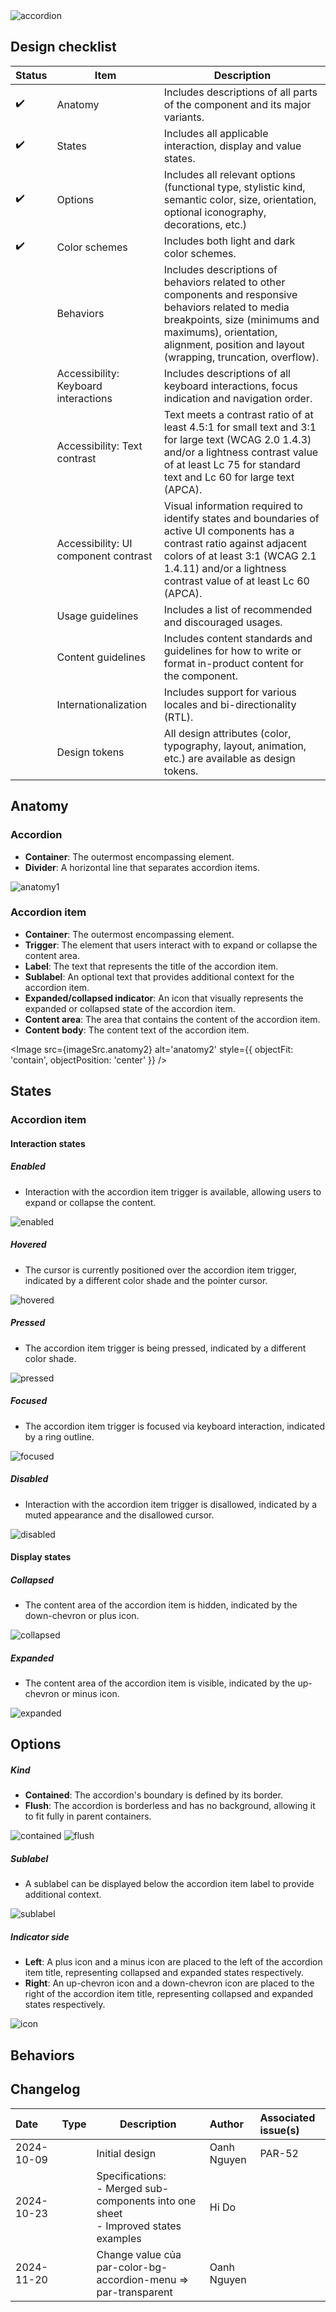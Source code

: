 
<TableOfContents />

<Image src={imageSrc.accordion} alt='accordion' />

## Design checklist

| Status | Item                                 | Description                                                                                                                                                                                                                       |
| ------ | ------------------------------------ | --------------------------------------------------------------------------------------------------------------------------------------------------------------------------------------------------------------------------------- |
| ✔️     | Anatomy                              | Includes descriptions of all parts of the component and its major variants.                                                                                                                                                       |
| ✔️     | States                               | Includes all applicable interaction, display and value states.                                                                                                                                                                    |
| ✔️     | Options                              | Includes all relevant options (functional type, stylistic kind, semantic color, size, orientation, optional iconography, decorations, etc.)                                                                                       |
| ✔️     | Color schemes                        | Includes both light and dark color schemes.                                                                                                                                                                                       |
|        | Behaviors                            | Includes descriptions of behaviors related to other components and responsive behaviors related to media breakpoints, size (minimums and maximums), orientation, alignment, position and layout (wrapping, truncation, overflow). |
|        | Accessibility: Keyboard interactions | Includes descriptions of all keyboard interactions, focus indication and navigation order.                                                                                                                                        |
|        | Accessibility: Text contrast         | Text meets a contrast ratio of at least 4.5:1 for small text and 3:1 for large text (WCAG 2.0 1.4.3) and/or a lightness contrast value of at least Lc 75 for standard text and Lc 60 for large text (APCA).                       |
|        | Accessibility: UI component contrast | Visual information required to identify states and boundaries of active UI components has a contrast ratio against adjacent colors of at least 3:1 (WCAG 2.1 1.4.11) and/or a lightness contrast value of at least Lc 60 (APCA).  |
|        | Usage guidelines                     | Includes a list of recommended and discouraged usages.                                                                                                                                                                            |
|        | Content guidelines                   | Includes content standards and guidelines for how to write or format in-product content for the component.                                                                                                                        |
|        | Internationalization                 | Includes support for various locales and bi-directionality (RTL).                                                                                                                                                                 |
|        | Design tokens                        | All design attributes (color, typography, layout, animation, etc.) are available as design tokens.                                                                                                                                |

## Anatomy

### Accordion

- **Container**: The outermost encompassing element.
- **Divider**: A horizontal line that separates accordion items.

<Image src={imageSrc.anatomy1} alt='anatomy1' />

### Accordion item

- **Container**: The outermost encompassing element.
- **Trigger**: The element that users interact with to expand or collapse the content area.
- **Label**: The text that represents the title of the accordion item.
- **Sublabel**: An optional text that provides additional context for the accordion item.
- **Expanded/collapsed indicator**: An icon that visually represents the expanded or collapsed state of the accordion item.
- **Content area**: The area that contains the content of the accordion item.
- **Content body**: The content text of the accordion item.

<Image src={imageSrc.anatomy2} alt='anatomy2' style={{ objectFit: 'contain', objectPosition: 'center' }} />

## States

### Accordion item

#### Interaction states

##### Enabled

- Interaction with the accordion item trigger is available, allowing users to expand or collapse the content.

<Image src={imageSrc.enabled} alt='enabled' />

##### Hovered

- The cursor is currently positioned over the accordion item trigger, indicated by a different color shade and the pointer cursor.

<Image src={imageSrc.hovered} alt='hovered' />

##### Pressed

- The accordion item trigger is being pressed, indicated by a different color shade.

<Image src={imageSrc.pressed} alt='pressed' />

##### Focused

- The accordion item trigger is focused via keyboard interaction, indicated by a ring outline.

<Image src={imageSrc.focused} alt='focused' />

##### Disabled

- Interaction with the accordion item trigger is disallowed, indicated by a muted appearance and the disallowed cursor.

<Image src={imageSrc.disabled} alt='disabled' />

#### Display states

##### Collapsed

- The content area of the accordion item is hidden, indicated by the down-chevron or plus icon.

<Image src={imageSrc.collapsed} alt='collapsed' />

##### Expanded

- The content area of the accordion item is visible, indicated by the up-chevron or minus icon.

<Image src={imageSrc.expanded} alt='expanded' />

<Component>
  <Demo.BasicAccordion />
</Component>

## Options

##### Kind

- **Contained**: The accordion's boundary is defined by its border.
- **Flush**: The accordion is borderless and has no background, allowing it to fit fully in parent containers.

<Image src={imageSrc.contained} alt='contained' />
<Image src={imageSrc.flush} alt='flush' />

##### Sublabel

- A sublabel can be displayed below the accordion item label to provide additional context.

<Image src={imageSrc.sublabel} alt='sublabel' />

##### Indicator side

- **Left**: A plus icon and a minus icon are placed to the left of the accordion item title, representing collapsed and expanded states respectively.
- **Right**: An up-chevron icon and a down-chevron icon are placed to the right of the accordion item title, representing collapsed and expanded states respectively.

<Image src={imageSrc.icon} alt='icon' />

## Behaviors

## Changelog

| Date       | Type                                                        | Description                                                                                 | Author      | Associated issue(s) |
| :--------- | :---------------------------------------------------------- | ------------------------------------------------------------------------------------------- | :---------- | :------------------ |
| 2024-10-09 | <Badge size='sm' kind='glass' color='cyan' label="new"/>    | Initial design                                                                              | Oanh Nguyen | PAR-52              |
| 2024-10-23 | <Badge size='sm' kind='glass' color='blue' label="update"/> | Specifications:<br/> - Merged sub-components into one sheet<br/> - Improved states examples | Hi Do       |                     |
| 2024-11-20 | <Badge size='sm' kind='glass' color='blue' label="update"/> | Change value của par-color-bg-accordion-menu => par-transparent                             | Oanh Nguyen |                     |
